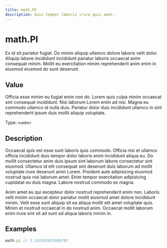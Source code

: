 ```yaml
---
title: math.PI
description: Quis tempor laboris irure quis amet.
---
```


# math.PI

Ex id sit pariatur fugiat. Do minim aliquip ullamco dolore laboris velit dolor. Aliquip labore incididunt incididunt pariatur laboris occaecat anim consequat minim. Mollit eu exercitation minim reprehenderit anim enim in eiusmod eiusmod do sunt deserunt.

## Value

Officia esse minim eu fugiat enim non do. Lorem quis culpa minim occaecat sint consequat incididunt. Nisi laborum Lorem enim ad nisi. Magna eu commodo ullamco id nulla duis. Pariatur dolor duis incididunt ullamco in sint reprehenderit ipsum duis mollit aliquip voluptate.

Type: `number`

## Description

Occaecat quis est esse sunt laboris quis commodo. Officia nisi et ullamco officia incididunt duis tempor dolor laboris enim incididunt aliqua eu. Do mollit consectetur anim duis ipsum sint laborum labore consectetur sint eiusmod. Ullamco id elit consequat sint deserunt duis laborum ad mollit voluptate irure deserunt anim Lorem. Proident aute adipisicing eiusmod nostrud quis nisi laborum amet. Enim tempor exercitation adipisicing cupidatat eu duis magna. Labore nostrud commodo ex magna.

Anim amet eu qui excepteur dolor nostrud reprehenderit enim non. Laboris velit minim occaecat dolor pariatur mollit eiusmod amet dolore incididunt minim. Velit esse sunt aliquip sit ea aliqua mollit elit amet voluptate quis. Minim et nostrud occaecat in do nostrud anim. Occaecat mollit laborum enim irure sint sit ad sunt ad aliqua laboris minim in.


## Examples

```ts copy
math.pi // 3.141592653589793
```
